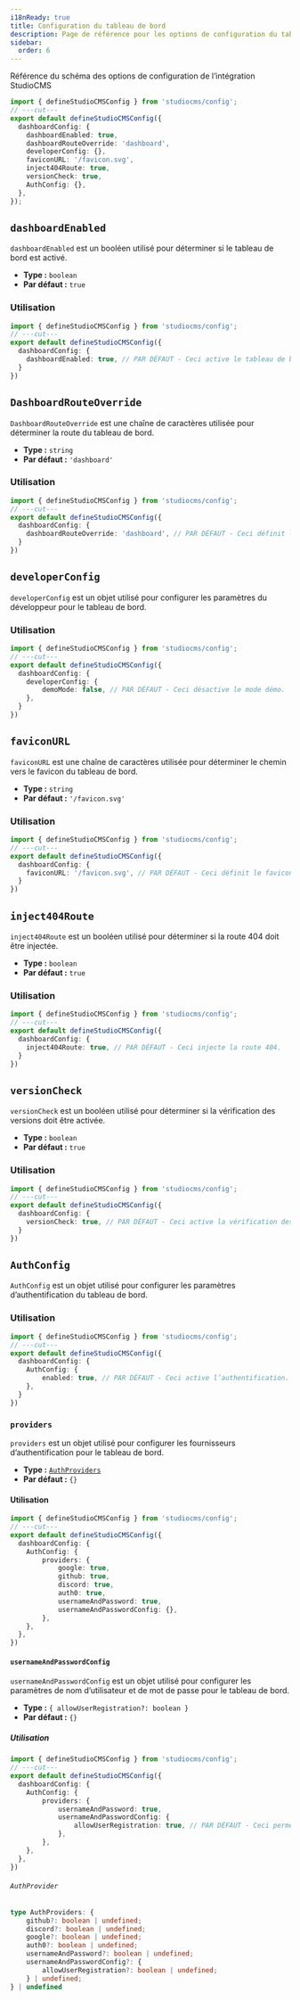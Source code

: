 ```yaml
---
i18nReady: true
title: Configuration du tableau de bord
description: Page de référence pour les options de configuration du tableau de bord de StudioCMS
sidebar:
  order: 6
---
```



Référence du schéma des options de configuration de l’intégration StudioCMS

```ts twoslash title="studiocms.config.mjs"
import { defineStudioCMSConfig } from 'studiocms/config';
// ---cut---
export default defineStudioCMSConfig({
  dashboardConfig: {
    dashboardEnabled: true,
    dashboardRouteOverride: 'dashboard',
    developerConfig: {},
    faviconURL: '/favicon.svg',
    inject404Route: true,
    versionCheck: true,
    AuthConfig: {},
  },
});
```

## `dashboardEnabled`

`dashboardEnabled` est un booléen utilisé pour déterminer si le tableau de bord est activé.

- **Type :** `boolean`
- **Par défaut :** `true`

### Utilisation

```ts twoslash {3} title="studiocms.config.mjs"
import { defineStudioCMSConfig } from 'studiocms/config';
// ---cut---
export default defineStudioCMSConfig({
  dashboardConfig: {
    dashboardEnabled: true, // PAR DÉFAUT - Ceci active le tableau de bord.
  }
})
```

## `DashboardRouteOverride`

`DashboardRouteOverride` est une chaîne de caractères utilisée pour déterminer la route du tableau de bord.

- **Type :** `string`
- **Par défaut :** `'dashboard'`

### Utilisation

```ts twoslash {3} title="studiocms.config.mjs"
import { defineStudioCMSConfig } from 'studiocms/config';
// ---cut---
export default defineStudioCMSConfig({
  dashboardConfig: {
    dashboardRouteOverride: 'dashboard', // PAR DÉFAUT - Ceci définit la route du tableau de bord sur /dashboard.
  }
})
```

## `developerConfig`

`developerConfig` est un objet utilisé pour configurer les paramètres du développeur pour le tableau de bord.

### Utilisation

```ts twoslash {3-5} title="studiocms.config.mjs"
import { defineStudioCMSConfig } from 'studiocms/config';
// ---cut---
export default defineStudioCMSConfig({
  dashboardConfig: {
    developerConfig: {
        demoMode: false, // PAR DÉFAUT - Ceci désactive le mode démo.
    },
  }
})
```

## `faviconURL`

`faviconURL` est une chaîne de caractères utilisée pour déterminer le chemin vers le favicon du tableau de bord.

- **Type :** `string`
- **Par défaut :** `'/favicon.svg'`

### Utilisation

```ts twoslash {3} title="studiocms.config.mjs"
import { defineStudioCMSConfig } from 'studiocms/config';
// ---cut---
export default defineStudioCMSConfig({
  dashboardConfig: {
    faviconURL: '/favicon.svg', // PAR DÉFAUT - Ceci définit le favicon du tableau de bord.
  }
})
```

## `inject404Route`

`inject404Route` est un booléen utilisé pour déterminer si la route 404 doit être injectée.

- **Type :** `boolean`
- **Par défaut :** `true`

### Utilisation

```ts twoslash {3} title="studiocms.config.mjs"
import { defineStudioCMSConfig } from 'studiocms/config';
// ---cut---
export default defineStudioCMSConfig({
  dashboardConfig: {
    inject404Route: true, // PAR DÉFAUT - Ceci injecte la route 404.
  }
})
```

## `versionCheck`

`versionCheck` est un booléen utilisé pour déterminer si la vérification des versions doit être activée.

- **Type :** `boolean`
- **Par défaut :** `true`

### Utilisation

```ts twoslash {3} title="studiocms.config.mjs"
import { defineStudioCMSConfig } from 'studiocms/config';
// ---cut---
export default defineStudioCMSConfig({
  dashboardConfig: {
    versionCheck: true, // PAR DÉFAUT - Ceci active la vérification des versions.
  }
})
```

## `AuthConfig`

`AuthConfig` est un objet utilisé pour configurer les paramètres d’authentification du tableau de bord.

### Utilisation

```ts twoslash {3-5} title="studiocms.config.mjs"
import { defineStudioCMSConfig } from 'studiocms/config';
// ---cut---
export default defineStudioCMSConfig({
  dashboardConfig: {
    AuthConfig: {
        enabled: true, // PAR DÉFAUT - Ceci active l’authentification.
    },
  }
})
```

### `providers`

`providers` est un objet utilisé pour configurer les fournisseurs d’authentification pour le tableau de bord.

- **Type :** [`AuthProviders`](#authprovider)
- **Par défaut :** `{}`

#### Utilisation

```ts twoslash {4-11} title="studiocms.config.mjs"
import { defineStudioCMSConfig } from 'studiocms/config';
// ---cut---
export default defineStudioCMSConfig({
  dashboardConfig: {
    AuthConfig: {
        providers: {
            google: true,
            github: true,
            discord: true,
            auth0: true,
            usernameAndPassword: true,
            usernameAndPasswordConfig: {},
        },
    },
  },
})
```

#### `usernameAndPasswordConfig`

`usernameAndPasswordConfig` est un objet utilisé pour configurer les paramètres de nom d’utilisateur et de mot de passe pour le tableau de bord.

- **Type :** `{ allowUserRegistration?: boolean }`
- **Par défaut :** `{}`

##### Utilisation

```ts twoslash {5-8} title="studiocms.config.mjs"
import { defineStudioCMSConfig } from 'studiocms/config';
// ---cut---
export default defineStudioCMSConfig({
  dashboardConfig: {
    AuthConfig: {
        providers: {
            usernameAndPassword: true,
            usernameAndPasswordConfig: {
                allowUserRegistration: true, // PAR DÉFAUT - Ceci permet l’enregistrement de l’utilisateur.
            },
        },
    },
  },
})
```

###### `AuthProvider`

```ts
type AuthProviders: {
    github?: boolean | undefined;
    discord?: boolean | undefined;
    google?: boolean | undefined;
    auth0?: boolean | undefined;
    usernameAndPassword?: boolean | undefined;
    usernameAndPasswordConfig?: {
        allowUserRegistration?: boolean | undefined;
    } | undefined;
} | undefined
```

